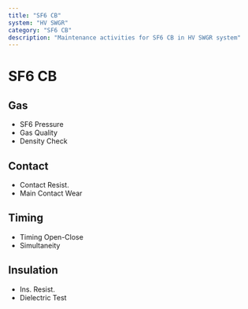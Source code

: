 ```yaml
---
title: "SF6 CB"
system: "HV SWGR"
category: "SF6 CB"
description: "Maintenance activities for SF6 CB in HV SWGR system"
---
```


# SF6 CB


## Gas

- SF6 Pressure
- Gas Quality
- Density Check


## Contact

- Contact Resist.
- Main Contact Wear


## Timing

- Timing Open-Close
- Simultaneity


## Insulation

- Ins. Resist.
- Dielectric Test


